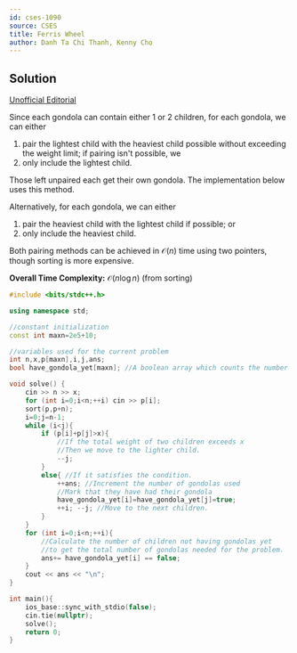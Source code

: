 ```yaml
---
id: cses-1090
source: CSES
title: Ferris Wheel
author: Danh Ta Chi Thanh, Kenny Cho
---
```


## Solution

[Unofficial Editorial](https://codeforces.com/blog/entry/83295)

Since each gondola can contain either 1 or 2 children, for each gondola, we can either

1. pair the lightest child with the heaviest child possible without exceeding the weight limit; if pairing isn't possible, we
2. only include the lightest child.

Those left unpaired each get their own gondola. The implementation below uses this method.

Alternatively, for each gondola, we can either

1. pair the heaviest child with the lightest child if possible; or
2. only include the heaviest child.

Both pairing methods can be achieved in $\mathcal{O}(n)$ time using two pointers, though sorting is more expensive.

**Overall Time Complexity:** $\mathcal{O}(n\log n)$ (from sorting)

<LanguageSection>

<CPPSection>

```cpp
#include <bits/stdc++.h>

using namespace std;

//constant initialization
const int maxn=2e5+10;

//variables used for the current problem
int n,x,p[maxn],i,j,ans;
bool have_gondola_yet[maxn]; //A boolean array which counts the number of children who have had their own bondola

void solve() {
	cin >> n >> x;
	for (int i=0;i<n;++i) cin >> p[i];
	sort(p,p+n);
	i=0;j=n-1;
	while (i<j){
		if (p[i]+p[j]>x){
			//If the total weight of two children exceeds x
			//Then we move to the lighter child.
			--j;
		}
		else{ //If it satisfies the condition.
			++ans; //Increment the number of gondolas used
			//Mark that they have had their gondola
			have_gondola_yet[i]=have_gondola_yet[j]=true;
			++i; --j; //Move to the next children.
		}
	}
	for (int i=0;i<n;++i){
		//Calculate the number of children not having gondolas yet
		//to get the total number of gondolas needed for the problem.
		ans+= have_gondola_yet[i] == false;
	}
	cout << ans << "\n";
}

int main(){
	ios_base::sync_with_stdio(false);
	cin.tie(nullptr);
	solve();
	return 0;
}
```

</CPPSection>

</LanguageSection>
